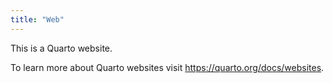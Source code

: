 ```yaml
---
title: "Web"
---
```


This is a Quarto website.

To learn more about Quarto websites visit <https://quarto.org/docs/websites>.

